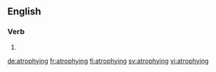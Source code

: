 ==English==

===Verb===
{{head|en|present participle}}

# {{present participle of|atrophy|lang=en}}

[[de:atrophying]]
[[fr:atrophying]]
[[fi:atrophying]]
[[sv:atrophying]]
[[vi:atrophying]]